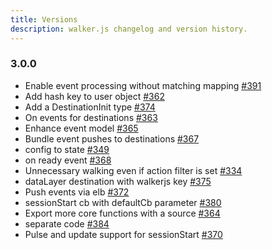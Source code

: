 ```yaml
---
title: Versions
description: walker.js changelog and version history.
---
```


### 3.0.0

- Enable event processing without matching mapping
  [#391](https://github.com/elbwalker/walkerOS/issues/391)
- Add hash key to user object
  [#362](https://github.com/elbwalker/walkerOS/issues/362)
- Add a DestinationInit type
  [#374](https://github.com/elbwalker/walkerOS/issues/374)
- On events for destinations
  [#363](https://github.com/elbwalker/walkerOS/issues/363)
- Enhance event model [#365](https://github.com/elbwalker/walkerOS/issues/365)
- Bundle event pushes to destinations
  [#367](https://github.com/elbwalker/walkerOS/issues/367)
- config to state [#349](https://github.com/elbwalker/walkerOS/issues/349)
- on ready event [#368](https://github.com/elbwalker/walkerOS/issues/368)
- Unnecessary walking even if action filter is set
  [#334](https://github.com/elbwalker/walkerOS/issues/334)
- dataLayer destination with walkerjs key
  [#375](https://github.com/elbwalker/walkerOS/issues/375)
- Push events via elb [#372](https://github.com/elbwalker/walkerOS/issues/372)
- sessionStart cb with defaultCb parameter
  [#380](https://github.com/elbwalker/walkerOS/issues/380)
- Export more core functions with a source
  [#364](https://github.com/elbwalker/walkerOS/issues/364)
- separate code [#384](https://github.com/elbwalker/walkerOS/issues/384)
- Pulse and update support for sessionStart
  [#370](https://github.com/elbwalker/walkerOS/issues/370)
